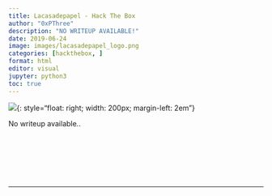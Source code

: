 ```yaml
---
title: Lacasadepapel - Hack The Box
author: "0xPThree"
description: "NO WRITEUP AVAILABLE!"
date: 2019-06-24
image: images/lacasadepapel_logo.png
categories: [hackthebox, ]
format: html
editor: visual
jupyter: python3
toc: true
---
```


![](images/lacasadepapel_logo.png){: style="float: right; width: 200px; margin-left: 2em"}

No writeup available..<br><br><br><br><br><br><br>

----------------
